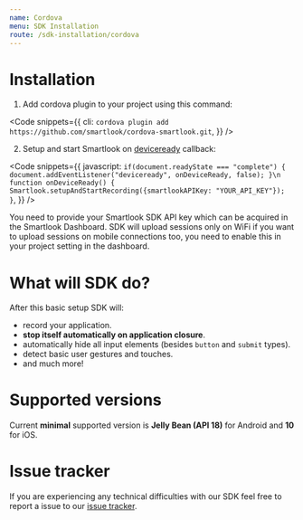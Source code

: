 ```yaml
---
name: Cordova
menu: SDK Installation
route: /sdk-installation/cordova
---
```


# Installation

1. Add cordova plugin to your project using this command:

<Code
  snippets={{
    cli: `
cordova plugin add https://github.com/smartlook/cordova-smartlook.git
`,
  }}
/>

2. Setup and start Smartlook on [deviceready](https://cordova.apache.org/docs/en/5.1.1/cordova/events/events.deviceready.html) callback:

<Code
  snippets={{
      javascript: `
if(document.readyState === "complete") {
  document.addEventListener("deviceready", onDeviceReady, false);
}\n
function onDeviceReady() {
    Smartlook.setupAndStartRecording({smartlookAPIKey: "YOUR_API_KEY"});
}
      `,
  }}
/>

<Alert kind="important">
You need to provide your Smartlook SDK API key which can be acquired in the Smartlook Dashboard.
</Alert>

<Alert kind="note">
SDK will upload sessions only on WiFi if you want to upload sessions on mobile connections too, you need to enable this in your project setting in the dashboard.
</Alert>

# What will SDK do?

After this basic setup SDK will:
* record your application.
* **stop itself automatically on application closure**.
* automatically hide all input elements (besides `button` and `submit` types).
* detect basic user gestures and touches.
* and much more!

# Supported versions
Current **minimal** supported version is **Jelly Bean (API 18)** for Android and **10** for iOS.

# Issue tracker
If you are experiencing any technical difficulties with our SDK feel free to report a issue to our [issue tracker](https://github.com/smartlook/cordova-smartlook).


